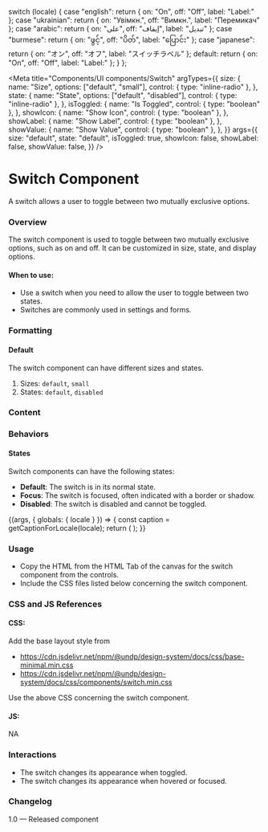 
  switch (locale) {
    case "english":
      return { on: "On", off: "Off", label: "Label:" };
    case "ukrainian":
      return { on: "Увімкн.", off: "Вимкн.", label: "Перемикач" };
    case "arabic":
      return { on: "على", off: "إيقاف", label: "تبديل" };
    case "burmese":
      return { on: "ဖွင့်", off: "ပိတ်", label: "ပြောင်း" };
    case "japanese":
      return { on: "オン", off: "オフ", label: "スイッチラベル" };
    default:
      return { on: "On", off: "Off", label: "Label:" };
  }
};

<Meta
  title="Components/UI components/Switch"
  argTypes={{
    size: {
      name: "Size",
      options: ["default", "small"],
      control: { type: "inline-radio" },
    },
    state: {
      name: "State",
      options: ["default", "disabled"],
      control: { type: "inline-radio" },
    },
    isToggled: {
      name: "Is Toggled",
      control: { type: "boolean" },
    },
    showIcon: {
      name: "Show Icon",
      control: { type: "boolean" },
    },
    showLabel: {
      name: "Show Label",
      control: { type: "boolean" },
    },
    showValue: {
      name: "Show Value",
      control: { type: "boolean" },
    },
  }}
  args={{
    size: "default",
    state: "default",
    isToggled: true,
    showIcon: false,
    showLabel: false,
    showValue: false,
  }}
/>

# Switch Component

A switch allows a user to toggle between two mutually exclusive options.

### Overview

The switch component is used to toggle between two mutually exclusive options, such as on and off. It can be customized in size, state, and display options.

#### When to use:

- Use a switch when you need to allow the user to toggle between two states.
- Switches are commonly used in settings and forms.

### Formatting

#### Default

The switch component can have different sizes and states.

1. Sizes: `default`, `small`
2. States: `default`, `disabled`

### Content

### Behaviors

#### States

Switch components can have the following states:

- **Default**: The switch is in its normal state.
- **Focus**: The switch is focused, often indicated with a border or shadow.
- **Disabled**: The switch is disabled and cannot be toggled.

<Canvas>
  <Story name="Switch">
    {(args, { globals: { locale } }) => {
      const caption = getCaptionForLocale(locale);
      return (
        <Switch
          {...args}
          label={caption.label}
          valueOn={caption.on}
          valueOff={caption.off}
        />
      );
    }}
  </Story>
</Canvas>

### Usage

- Copy the HTML from the HTML Tab of the canvas for the switch component from the controls.
- Include the CSS files listed below concerning the switch component.

### CSS and JS References

#### CSS:

Add the base layout style from

- https://cdn.jsdelivr.net/npm/@undp/design-system/docs/css/base-minimal.min.css
- https://cdn.jsdelivr.net/npm/@undp/design-system/docs/css/components/switch.min.css

Use the above CSS concerning the switch component.

#### JS:

NA

### Interactions

- The switch changes its appearance when toggled.
- The switch changes its appearance when hovered or focused.

### Changelog

1.0 — Released component